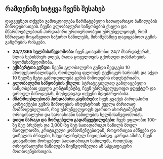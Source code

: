 ## რამდენიმე სიტყვა ჩვენს შესახებ

დაგვყენეთ თქვენი გამოცდილება წარმატებული სათადარიგო ნაწილების მიწოდებისთვის. ჩვენი გლობალური საწყობების ქსელი და მწარმოებლებთან პირდაპირი ურთიერთობები უზრუნველყოფს, რომ სწრაფად მოგაწვდით საჭირო ნაწილებს, მინიმუმამდე დავიყვანოთ გემის გაჩერების რისკები.

- **24/7/365 ხელმისაწვდომობა:** ჩვენ გთავაზობთ 24/7 მხარდაჭერას, წლის ნებისმიერ დღეს, რათა ყოველთვის გქონდეთ დახმარების ხელმისაწვდომობა.
- **ექსპერტთა გუნდი:** ჩვენი გლობალური გუნდი შედგება 10 პროფესიონალისგან, რომლებიც ფლობენ ტექნიკურ ხარისხს და აქვთ 10 წელზე მეტი გამოცდილება გემის მიწოდების ინდუსტრიაში.
- **გლობალური საწყობების ქსელი:** სტრატეგიულად განლაგებული საწყობებით ყველა კონტინენტზე, ჩვენ უზრუნველვყოფთ ეფექტურ და დროულ მიწოდებას, მიუხედავად თქვენი მდებარეობისა.
- **მწარმოებლებთან პირდაპირი კავშირები:** ჩვენ გვაქვს პირდაპირი კონტაქტები გემის მიწოდების ინდუსტრიის ყველა ძირითად მომწოდებელთან, რაც უზრუნველყოფს ფართო ასორტიმენტის ორიგინალური და ხარისხიანი ნაწილების ხელმისაწვდომობას.
- **დიდი მარაგი და მორგებული გადაწყვეტილებები:** ჩვენ ვფლობთ 100-ზე მეტ ბრენდს და 3,000-ზე მეტ სათადარიგო ნაწილს მთელ მსოფლიოში, კრიტიკული კომპონენტებიდან, როგორიცაა ამწეები და დიზელის ძრავები, სპეციალიზებულ ნივთებამდე. გარდა ამისა, ჩვენ გთავაზობთ მორგებულ სათადარიგო ნაწილებს, როდესაც ორიგინალური ნაწილები მიუწვდომელია ან სპეციფიკური მოთხოვნებისთვის.
